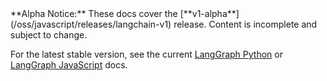 <Warning>
**Alpha Notice:** These docs cover the [**v1-alpha**](/oss/javascript/releases/langchain-v1) release. Content is incomplete and subject to change.

For the latest stable version, see the current [LangGraph Python](https://langchain-ai.github.io/langgraph/) or [LangGraph JavaScript](https://langchain-ai.github.io/langgraphjs/) docs.
</Warning>

